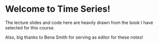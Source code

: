 # Welcome to Time Series! {.unnumbered}

The lecture slides and code here are heavily drawn from the book I have selected for this course.

Also, big thanks to Bena Smith for serving as editor for these notes!

